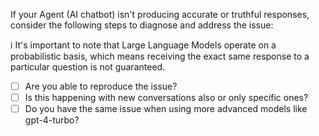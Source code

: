If your Agent (AI chatbot) isn't producing accurate or truthful responses, consider the following steps to diagnose and address the issue:

<Note>
ℹ️ It's important to note that Large Language Models operate on a probabilistic basis, which means receiving the exact same response to a particular question is not guaranteed.

</Note>

- [ ] Are you able to reproduce the issue?
- [ ] Is this happening with new conversations also or only specific ones?
- [ ] Do you have the same issue when using more advanced models like gpt-4-turbo?
